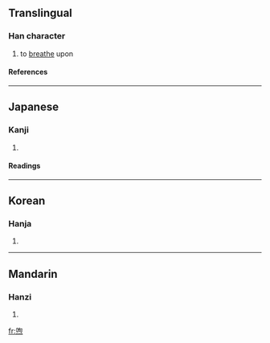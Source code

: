==Translingual==
===Han character===
{{Han char|rn=30|rad=口|as=09|sn=12|four=6733<sub>2</sub>|canj=口口火 (RRF)}}
# to [[breathe]] upon
====References====
{{Han ref|kx=0199.220|dkj=03970|dj=0421.120|hdz=32211.140|uh=55A3|ud=21923|bh=D872|bd=55410}}
----
==Japanese==
===Kanji===
{{ja-kanji|grade=|rs=口09}}
# {{defn|Japanese}} 
====Readings====
{{ja-readings|on=[[く]] (ku)|kun=[[いろ]] (iro), [[あらわししめす]] (arawashishimesu)}}
----
==Korean==
===Hanja===
{{ko-hanja|hangeul=[[후]]|rv=hu|mr=hu}}
# {{defn|Korean}}
----
==Mandarin==
===Hanzi===
{{cmn-hanzi|pin=[[xǔ]] (xu3)|wg=hsü<sup>3</sup>}}
# {{defn|Mandarin}}

[[fr:喣]]